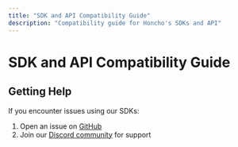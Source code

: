 ```yaml
---
title: "SDK and API Compatibility Guide"
description: "Compatibility guide for Honcho's SDKs and API"
---
```


# SDK and API Compatibility Guide

## Getting Help
If you encounter issues using our SDKs:
1. Open an issue on [GitHub](https://github.com/plastic-labs/honcho/issues)
2. Join our [Discord community](http://discord.gg/plasticlabs) for support 